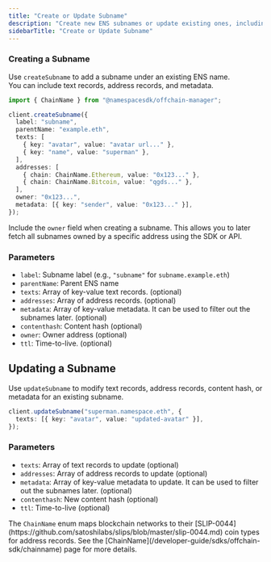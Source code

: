 ```yaml
---
title: "Create or Update Subname"
description: "Create new ENS subnames or update existing ones, including text and address records, metadata, and more."
sidebarTitle: "Create or Update Subname"
---
```


### Creating a Subname

Use `createSubname` to add a subname under an existing ENS name.  
You can include text records, address records, and metadata.

```typescript
import { ChainName } from "@namespacesdk/offchain-manager";

client.createSubname({
  label: "subname",
  parentName: "example.eth",
  texts: [
    { key: "avatar", value: "avatar url..." },
    { key: "name", value: "superman" },
  ],
  addresses: [
    { chain: ChainName.Ethereum, value: "0x123..." },
    { chain: ChainName.Bitcoin, value: "qgds..." },
  ],
  owner: "0x123...",
  metadata: [{ key: "sender", value: "0x123..." }],
});
```

<Tip>
Include the <code>owner</code> field when creating a subname. This allows you to later fetch all subnames owned by a specific address using the SDK or API.
</Tip>


### Parameters

- `label`: Subname label (e.g., `"subname"` for `subname.example.eth`)
- `parentName`: Parent ENS name
- `texts`: Array of key-value text records. (optional)
- `addresses`: Array of address records. (optional)
- `metadata`: Array of key-value metadata. It can be used to filter out the subnames later. (optional)
- `contenthash`: Content hash (optional)
- `owner`: Owner address (optional)
- `ttl`: Time-to-live. (optional)

## Updating a Subname

Use `updateSubname` to modify text records, address records, content hash, or metadata for an existing subname.

```typescript
client.updateSubname("superman.namespace.eth", {
  texts: [{ key: "avatar", value: "updated-avatar" }],
});
```

### Parameters

- `texts`: Array of text records to update (optional)
- `addresses`: Array of address records to update (optional)
- `metadata`: Array of key-value metadata to update. It can be used to filter out the subnames later. (optional)
- `contenthash`: New content hash (optional)
- `ttl`: Time-to-live (optional)

<Note>
The <code>ChainName</code> enum maps blockchain networks to their [SLIP-0044](https://github.com/satoshilabs/slips/blob/master/slip-0044.md) coin types for address records. See the [ChainName](/developer-guide/sdks/offchain-sdk/chainname) page for more details.
</Note>
